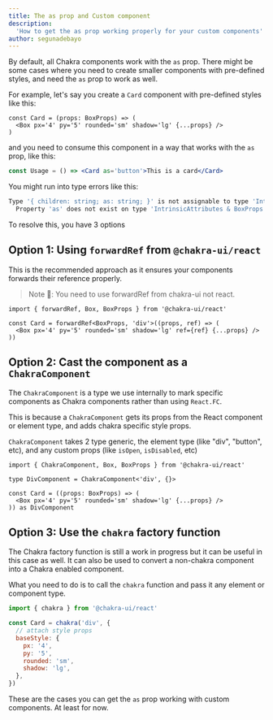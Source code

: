 ```yaml
---
title: The as prop and Custom component
description:
  'How to get the as prop working properly for your custom components'
author: segunadebayo
---
```


By default, all Chakra components work with the `as` prop. There might be some
cases where you need to create smaller components with pre-defined styles, and
need the `as` prop to work as well.

For example, let's say you create a `Card` component with pre-defined styles
like this:

```tsx live=false
const Card = (props: BoxProps) => (
  <Box px='4' py='5' rounded='sm' shadow='lg' {...props} />
)
```

and you need to consume this component in a way that works with the `as` prop,
like this:

```jsx live=false
const Usage = () => <Card as='button'>This is a card</Card>
```

You might run into type errors like this:

```sh
Type '{ children: string; as: string; }' is not assignable to type 'IntrinsicAttributes & BoxProps'.
  Property 'as' does not exist on type 'IntrinsicAttributes & BoxProps'.
```

To resolve this, you have 3 options

## Option 1: Using `forwardRef` from `@chakra-ui/react`

This is the recommended approach as it ensures your components forwards their
reference properly.

> Note 🚨: You need to use forwardRef from chakra-ui not react.

```tsx live=false
import { forwardRef, Box, BoxProps } from '@chakra-ui/react'

const Card = forwardRef<BoxProps, 'div'>((props, ref) => (
  <Box px='4' py='5' rounded='sm' shadow='lg' ref={ref} {...props} />
))
```

## Option 2: Cast the component as a `ChakraComponent`

The `ChakraComponent` is a type we use internally to mark specific components as
Chakra components rather than using `React.FC`.

This is because a `ChakraComponent` gets its props from the React component or
element type, and adds chakra specific style props.

`ChakraComponent` takes 2 type generic, the element type (like "div", "button",
etc), and any custom props (like `isOpen`, `isDisabled`, etc)

```tsx live=false
import { ChakraComponent, Box, BoxProps } from '@chakra-ui/react'

type DivComponent = ChakraComponent<'div', {}>

const Card = ((props: BoxProps) => (
  <Box px='4' py='5' rounded='sm' shadow='lg' {...props} />
)) as DivComponent
```

## Option 3: Use the `chakra` factory function

The Chakra factory function is still a work in progress but it can be useful in
this case as well. It can also be used to convert a non-chakra component into a
Chakra enabled component.

What you need to do is to call the `chakra` function and pass it any element or
component type.

```jsx live=false
import { chakra } from '@chakra-ui/react'

const Card = chakra('div', {
  // attach style props
  baseStyle: {
    px: '4',
    py: '5',
    rounded: 'sm',
    shadow: 'lg',
  },
})
```

These are the cases you can get the `as` prop working with custom components. At
least for now.
